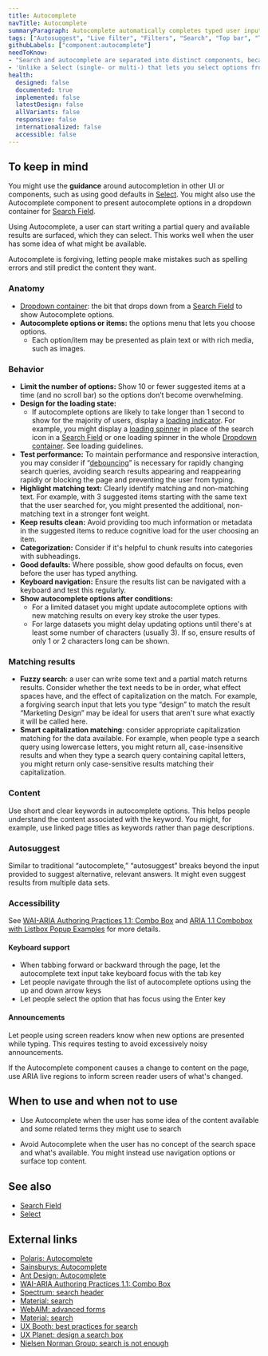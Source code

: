 ```yaml
---
title: Autocomplete
navTitle: Autocomplete
summaryParagraph: Autocomplete automatically completes typed user input with matching results from a larger data set. Autosuggest breaks beyond the input provided to suggest alternative, relevant answers.
tags: ["Autosuggest", "Live filter", "Filters", "Search", "Top bar", "Text input"]
githubLabels: ["component:autocomplete"]
needToKnow:
- "Search and autocomplete are separated into distinct components, because search may be used in a way that doesn't show autocompleted results."
- 'Unlike a Select (single- or multi-) that lets you select options from an options menu, the Autocomplete component has other behavior beyond choosing an option as the value for a setting, such as linking to other content.'
health:
  designed: false
  documented: true
  implemented: false
  latestDesign: false
  allVariants: false
  responsive: false
  internationalized: false
  accessible: false
---
```



## To keep in mind

You might use the **guidance** around autocompletion in other UI or components, such as using good defaults in [Select](/components/select). You might also use the Autocomplete component to present autocomplete options in a dropdown container for [Search Field](/components/search-field).

Using Autocomplete, a user can start writing a partial query and available results are surfaced, which they can select. This works well when the user has some idea of what might be available.

Autocomplete is forgiving, letting people make mistakes such as spelling errors and still predict the content they want.

### Anatomy

- [Dropdown container](/components/dropdown/): the bit that drops down from a [Search Field](/components/search-field) to show Autocomplete options.
- **Autocomplete options or items:** the options menu that lets you choose options.
    - Each option/item may be presented as plain text or with rich media, such as images.

### Behavior

- **Limit the number of options:** Show 10 or fewer suggested items at a time (and no scroll bar) so the options don’t become overwhelming.
- **Design for the loading state:**
   - If autocomplete options are likely to take longer than 1 second to show for the majority of users, display a [loading indicator](/guidelines/loading-patterns/). For example, you might display a [loading spinner](/components/loading-spinner) in place of the search icon in a [Search Field](/components/search-field) or one loading spinner in the whole [Dropdown container](/components/dropdown/). See loading guidelines.
- **Test performance:** To maintain performance and responsive interaction, you may consider if “[debouncing](https://css-tricks.com/the-difference-between-throttling-and-debouncing/)” is necessary for rapidly changing search queries, avoiding search results appearing and reappearing rapidly or blocking the page and preventing the user from typing.
- **Highlight matching text:** Clearly identify matching and non-matching text. For example, with 3 suggested items starting with the same text that the user searched for, you might presented the additional, non-matching text in a stronger font weight.
- **Keep results clean:** Avoid providing too much information or metadata in the suggested items to reduce cognitive load for the user choosing an item.
- **Categorization:** Consider if it's helpful to chunk results into categories with subheadings.
- **Good defaults:** Where possible, show good defaults on focus, even before the user has typed anything.
- **Keyboard navigation:** Ensure the results list can be navigated with a keyboard and test this regularly.
- **Show autocomplete options after conditions:**
    - For a limited dataset you might update autocomplete options with new matching results on every key stroke the user types.
    - For large datasets you might delay updating options until there's at least some number of characters (usually 3). If so, ensure results of only 1 or 2 characters long can be shown.

### Matching results

- **Fuzzy search**: a user can write some text and a partial match returns results. Consider whether the text needs to be in order, what effect spaces have, and the effect of capitalization on the match. For example, a forgiving search input that lets you type “design” to match the result “Marketing Design” may be ideal for users that aren't sure what exactly it will be called here.
- **Smart capitalization matching**: consider appropriate capitalization matching for the data available. For example, when people type a search query using lowercase letters, you might return all, case-insensitive results and when they type a search query containing capital letters, you might return only case-sensitive results matching their capitalization.


### Content

Use short and clear keywords in autocomplete options. This helps people understand the content associated with the keyword. You might, for example, use linked page titles as keywords rather than page descriptions.

### Autosuggest

Similar to traditional “autocomplete,” “autosuggest” breaks beyond the input provided to suggest alternative, relevant answers. It might even suggest results from multiple data sets.

### Accessibility

See [WAI-ARIA Authoring Practices 1.1: Combo Box](https://www.w3.org/TR/wai-aria-practices-1.1/#combobox) and [ARIA 1.1 Combobox with Listbox Popup Examples](https://www.w3.org/TR/wai-aria-practices/examples/combobox/aria1.1pattern/listbox-combo.html) for more details.

#### Keyboard support

- When tabbing forward or backward through the page, let the autocomplete text input take keyboard focus with the tab key
- Let people navigate through the list of autocomplete options using the up and down arrow keys
- Let people select the option that has focus using the Enter key

#### Announcements

Let people using screen readers know when new options are presented while typing. This requires testing to avoid excessively noisy announcements.

If the Autocomplete component causes a change to content on the page, use ARIA live regions to inform screen reader users of what's changed.

## When to use and when not to use

<WhenToUseAndWhenNotToUse>
<WhenToUse>

- Use Autocomplete when the user has some idea of the content available and some related terms they might use to search

</WhenToUse>
<WhenNotToUse>

- Avoid Autocomplete when the user has no concept of the search space and what's available. You might instead use navigation options or surface top content.

</WhenNotToUse>
</WhenToUseAndWhenNotToUse>

## See also

- [Search Field](/components/search-field)
- [Select](/components/select)

## External links

- [Polaris: Autocomplete](https://polaris.shopify.com/components/forms/autocomplete)
- [Sainsburys: Autocomplete](https://luna.sainsburys.co.uk/components/autocomplete)
- [Ant Design: Autocomplete](https://ant.design/components/auto-complete/#header)
- [WAI-ARIA Authoring Practices 1.1: Combo Box](https://www.w3.org/TR/wai-aria-practices-1.1/#combobox)
- [Spectrum: search header](https://spectrum.adobe.com/page/combo-box/#Autocomplete)
- [Material: search](https://material.io/design/navigation/search.html)
- [WebAIM: advanced forms](https://webaim.org/techniques/forms/advanced)
- [Material: search](https://material.io/design/navigation/search.html)
- [UX Booth: best practices for search](https://www.uxbooth.com/articles/best-practices-for-search/)
- [UX Planet: design a search box](https://uxplanet.org/design-a-perfect-search-box-b6baaf9599c)
- [Nielsen Norman Group: search is not enough](https://www.nngroup.com/articles/search-not-enough/)

